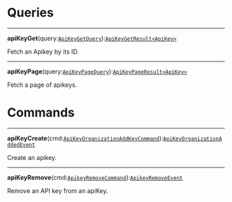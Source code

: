 


<div
  class={"spacer"}
/>



# Queries



---

**apiKeyGet**(query:[`ApiKeyGetQuery`](/docs/apikey--page#api-key-get)):[`ApiKeyGetResult<ApiKey>`](/docs/apikey--page#api-key-get)<br/>

Fetch an Apikey by its ID.



---

**apiKeyPage**(query:[`ApiKeyPageQuery`](/docs/apikey--page#api-key-page)):[`ApiKeyPageResult<ApiKey>`](/docs/apikey--page#api-key-page)<br/>

Fetch a page of apikeys.



<div
  class={"spacer"}
/>



# Commands



---

**apiKeyCreate**(cmd:[`ApiKeyOrganizationAddKeyCommand`](/docs/apikey--page#api-key-organization-add)):[`ApiKeyOrganizationAddedEvent`](/docs/apikey--page#api-key-organization-add)<br/>

Create an apikey.



---

**apiKeyRemove**(cmd:[`ApikeyRemoveCommand`](/docs/apikey--page#apikey-remove)):[`ApikeyRemoveEvent`](/docs/apikey--page#apikey-remove)<br/>

Remove an API key from an apiKey.


